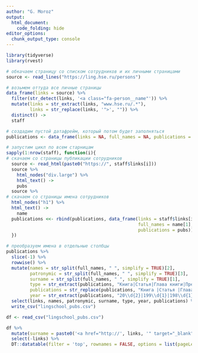 ```yaml
---
author: "G. Moroz"
output: 
  html_document:
    code_folding: hide
editor_options: 
  chunk_output_type: console
---
```


```r
library(tidyverse)
library(rvest)
```
```r
# обкачаем страницу со списком сотрудников и их личными страницами
source <- read_lines("https://ling.hse.ru/persons") 

# возьмем оттуда все личные страницы
data_frame(links = source) %>% 
  filter(str_detect(links, '<a class="fa-person__name"')) %>%
  mutate(links = str_extract(links, "www.hse.ru/.*"),
         links = str_replace(links, '">', "")) %>% 
  distinct() ->
  staff

# создадим пустой датафрейм, который потом будет заполняться
publications <- data_frame(links = NA, full_names = NA, publications = NA)

# запустим цикл по всем старницам
sapply(1:nrow(staff), function(i){
# скачаем со страницы публикации сотрудников
  source <- read_html(paste0("https://", staff$links[i]))
  source %>% 
    html_nodes("div.large") %>%
    html_text() ->
    pubs
  source %>% 
# скачаем со страницы имена сотрудников
  html_nodes("h1") %>%
  html_text() ->
    name
  publications <<- rbind(publications, data_frame(links = staff$links[i], 
                                                  full_names = name[1],
                                                  publications = pubs))
  })

# преобразуем имена в отдельные столбцы
publications %>% 
  slice(-1) %>% 
  rowwise() %>% 
  mutate(names = str_split(full_names, " ", simplify = TRUE)[2],
         patronymic = str_split(full_names, " ", simplify = TRUE)[3],
         surname = str_split(full_names, " ", simplify = TRUE)[1],
         type = str_extract(publications, "Книга|Статья|Глава книги|Препринт"),
         publications = str_replace(publications, "Книга |Статья |Глава книги |Препринт |doi", ""),
         year = str_extract(publications, "20\\d{2}|199\\d{1}|198\\d{1}")) %>% 
  select(links, names, patronymic, surname, type, year, publications) %>% 
  write_csv("lingschool_pubs.csv")
```

```r
df <- read_csv("lingschool_pubs.csv")
```
```r
df %>% 
  mutate(surname = paste0('<a href="http://', links, '" target="_blank">', surname, '</a>')) %>% 
  select(-links) %>% 
  DT::datatable(filter = 'top', rownames = FALSE, options = list(pageLength = 50, dom = 'tip'), escape = FALSE)
```

